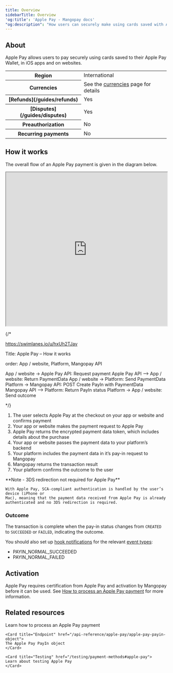```yaml
---
title: Overview
sidebarTitle: Overview
'og:title': 'Apple Pay - Mangopay docs'
"og:description": "How users can securely make using cards saved with Apple Pay on iOS apps and websites."
---
```


## About

Apple Pay allows users to pay securely using cards saved to their Apple Pay Wallet, in iOS apps and on websites.

<table>
    <tbody>
        <tr>
            <th class="header">Region</th>
            <td class="table-content">
                International
            </td>
            </tr>
        <tr>
            <th class="header">Currencies</th>
            <td class="table-content">
                See the <a href="/guides/currencies">currencies</a> page for details 
            </td>
            </tr>
        <tr>
            <th class="header">[Refunds](/guides/refunds)</th>
            <td class="table-content">
                Yes
            </td>
            </tr>
        <tr>
            <th class="header">[Disputes](/guides/disputes)</th>
            <td class="table-content">
                Yes
            </td>
            </tr>
        <tr>
            <th class="header">Preauthorization</th>
            <td class="table-content">
                No
            </td>
            </tr>
        <tr>
            <th class="header">Recurring payments</th>
            <td class="table-content">
                No
            </td>
            </tr>
    </tbody>
</table>

## How it works

The overall flow of an Apple Pay payment is given in the diagram below.

<div>
  <iframe 
    width="100%" 
    height="480" 
    src="https://cdn.swimlanes.io/dist/embeded.html#ZY9BDoIwEEX3PcU/gMQ9CxOiC1kYiXCBKqMSocV2SOPOO3hDTyLUEKiu/3vz/xQV1xQjaduakMkH3s8XttqhYjhtblYIbUoyHsESjo62YlogqyWftWkW2El10W2vJlkqRIAhWs1O93mMA907soxeaEgxRJAj+hrTicHgzqiBGISNZPlfMq6JkZMqA3aMBmw+NUa2zwusDUn2/amCq/gayHPBb5uKplm9aFlyZ4Ouny/8Lt3xSTf0AQ==#ZY9Q"
  >
  </iframe>
</div>

{/* 

https://swimlanes.io/u/hxUh2TJav

Title: Apple Pay – How it works

order: App / website, Platform, Mangopay API

App / website -> Apple Pay API: Request payment 
Apple Pay API --> App / website: Return PaymentData
App / website -> Platform: Send PaymentData
Platform -> Mangopay API: POST Create PayIn with PaymentData
Mangopay API --> Platform: Return PayIn status
Platform -> App / website: Send outcome

*/}

1. The user selects Apple Pay at the checkout on your app or website and confirms payment
2. Your app or website makes the payment request to Apple Pay
3. Apple Pay returns the encrypted payment data token, which includes details about the purchase
4. Your app or website passes the payment data to your platform’s backend
5. Your platform includes the payment data in it’s pay-in request to Mangopay
6. Mangopay returns the transaction result
7. Your platform confirms the outcome to the user

<Note>
    **Note - 3DS redirection not required for Apple Pay** 
    
    With Apple Pay, SCA-compliant authentication is handled by the user’s device (iPhone or
    Mac), meaning that the payment data received from Apple Pay is already
    authenticated and no 3DS redirection is required.
</Note>

### Outcome

The transaction is complete when the pay-in status changes from `CREATED` to `SUCCEEDED` or `FAILED`, indicating the outcome.

You should also set up [hook notifications](/webhooks) for the relevant [event types](/webhooks/event-types):
-   PAYIN_NORMAL_SUCCEEDED
-   PAYIN_NORMAL_FAILED


## Activation
Apple Pay requires certification from Apple Pay and activation by Mangopay before it can be used. See <a href="/guides/payment-methods/apple-pay/how-to">How to process an Apple Pay payment</a> for more information.

## Related resources

<CardGroup col={2}> 
    <Card title="How to" href="/guides/payment-methods/apple-pay/how-to">
    Learn how to process an Apple Pay payment
    </Card>

    <Card title="Endpoint" href="/api-reference/apple-pay/apple-pay-payin-object">
    The Apple Pay PayIn object
    </Card>

    <Card title="Testing" href="/testing/payment-methods#apple-pay">
    Learn about testing Apple Pay
    </Card>
</CardGroup>